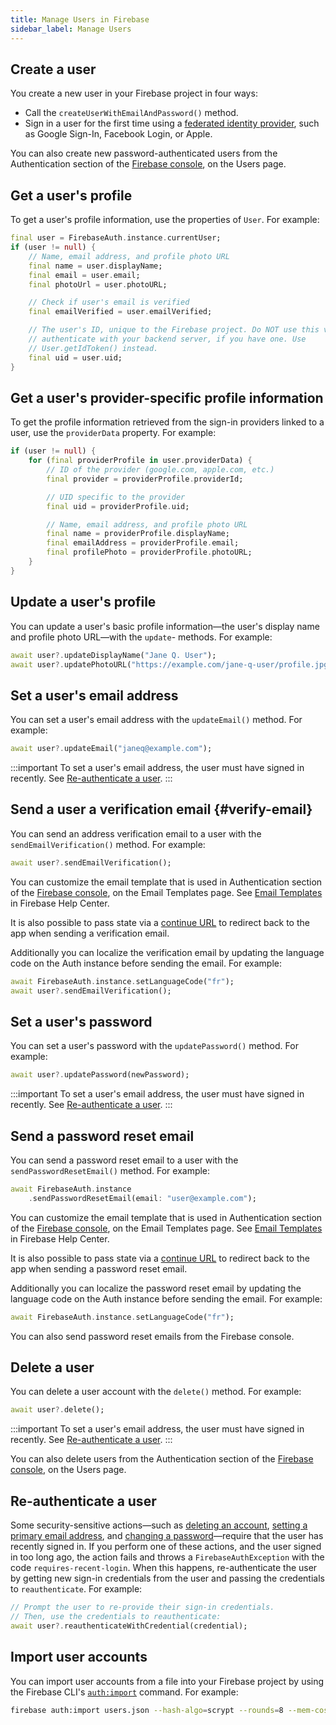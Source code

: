 ```yaml
---
title: Manage Users in Firebase
sidebar_label: Manage Users
---
```


## Create a user

You create a new user in your Firebase project in four ways:

- Call the `createUserWithEmailAndPassword()` method.
- Sign in a user for the first time using a [federated identity provider](social),
  such as Google Sign-In, Facebook Login, or Apple.

You can also create new password-authenticated users from the Authentication
section of the [Firebase console](https://console.firebase.google.com/), on the Users page.

## Get a user's profile

To get a user's profile information, use the properties of `User`. For example:

```dart
final user = FirebaseAuth.instance.currentUser;
if (user != null) {
    // Name, email address, and profile photo URL
    final name = user.displayName;
    final email = user.email;
    final photoUrl = user.photoURL;

    // Check if user's email is verified
    final emailVerified = user.emailVerified;

    // The user's ID, unique to the Firebase project. Do NOT use this value to
    // authenticate with your backend server, if you have one. Use
    // User.getIdToken() instead.
    final uid = user.uid;
}
```

## Get a user's provider-specific profile information

To get the profile information retrieved from the sign-in providers linked to a
user, use the `providerData` property. For example:

```dart
if (user != null) {
    for (final providerProfile in user.providerData) {
        // ID of the provider (google.com, apple.com, etc.)
        final provider = providerProfile.providerId;

        // UID specific to the provider
        final uid = providerProfile.uid;

        // Name, email address, and profile photo URL
        final name = providerProfile.displayName;
        final emailAddress = providerProfile.email;
        final profilePhoto = providerProfile.photoURL;
    }
}
```

## Update a user's profile

You can update a user's basic profile information&mdash;the user's display name
and profile photo URL&mdash;with the `update`- methods. For example:

```dart
await user?.updateDisplayName("Jane Q. User");
await user?.updatePhotoURL("https://example.com/jane-q-user/profile.jpg");
```

## Set a user's email address

You can set a user's email address with the `updateEmail()` method. For example:

```dart
await user?.updateEmail("janeq@example.com");
```

:::important
To set a user's email address, the user must have signed in recently.
See [Re-authenticate a user](#re-authenticate_a_user).
:::

## Send a user a verification email {#verify-email}

You can send an address verification email to a user with the
`sendEmailVerification()` method. For example:

```dart
await user?.sendEmailVerification();
```

You can customize the email template that is used in Authentication section of
the [Firebase console](https://console.firebase.google.com/), on the Email Templates page.
See [Email Templates](https://support.google.com/firebase/answer/7000714) in
Firebase Help Center.

It is also possible to pass state via a
[continue URL](https://firebase.google.com/docs/auth/android/passing-state-in-email-actions) to redirect back
to the app when sending a verification email.

Additionally you can localize the verification email by updating the language
code on the Auth instance before sending the email. For example:

```dart
await FirebaseAuth.instance.setLanguageCode("fr");
await user?.sendEmailVerification();
```

## Set a user's password

You can set a user's password with the `updatePassword()` method. For example:

```dart
await user?.updatePassword(newPassword);
```

:::important
To set a user's email address, the user must have signed in recently.
See [Re-authenticate a user](#re-authenticate_a_user).
:::

## Send a password reset email

You can send a password reset email to a user with the `sendPasswordResetEmail()`
method. For example:

```dart
await FirebaseAuth.instance
    .sendPasswordResetEmail(email: "user@example.com");
```

You can customize the email template that is used in Authentication section of
the [Firebase console](https://console.firebase.google.com/), on the Email Templates page.
See [Email Templates](https://support.google.com/firebase/answer/7000714) in
Firebase Help Center.

It is also possible to pass state via a
[continue URL](https://firebase.google.com/docs/auth/android/passing-state-in-email-actions) to redirect back
to the app when sending a password reset email.

Additionally you can localize the password reset email by updating the language
code on the Auth instance before sending the email. For example:

```dart
await FirebaseAuth.instance.setLanguageCode("fr");
```

You can also send password reset emails from the Firebase console.

## Delete a user

You can delete a user account with the `delete()` method. For example:

```dart
await user?.delete();
```

:::important
To set a user's email address, the user must have signed in recently.
See [Re-authenticate a user](#re-authenticate_a_user).
:::

You can also delete users from the Authentication section of the
[Firebase console](https://console.firebase.google.com/), on the Users page.

## Re-authenticate a user

Some security-sensitive actions&mdash;such as
[deleting an account](#delete_a_user),
[setting a primary email address](#set_a_users_email_address), and
[changing a password](#set_a_users_password)&mdash;require that the user has
recently signed in. If you perform one of these actions, and the user signed in
too long ago, the action fails and throws a `FirebaseAuthException` with the code
`requires-recent-login`.
When this happens, re-authenticate the user by getting new sign-in credentials
from the user and passing the credentials to `reauthenticate`. For example:

```dart
// Prompt the user to re-provide their sign-in credentials.
// Then, use the credentials to reauthenticate:
await user?.reauthenticateWithCredential(credential);
```

## Import user accounts

You can import user accounts from a file into your Firebase project by using the
Firebase CLI's [`auth:import`](https://firebase.google.com/docs/cli/auth-import) command. For example:

```bash
firebase auth:import users.json --hash-algo=scrypt --rounds=8 --mem-cost=14
```
